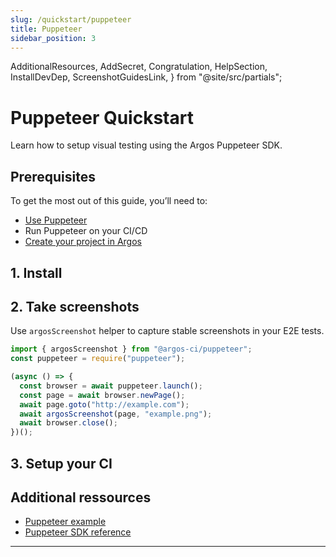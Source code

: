 ```yaml
---
slug: /quickstart/puppeteer
title: Puppeteer
sidebar_position: 3
---
```


  AdditionalResources,
  AddSecret,
  Congratulation,
  HelpSection,
  InstallDevDep,
  ScreenshotGuidesLink,
} from "@site/src/partials";

# Puppeteer Quickstart

Learn how to setup visual testing using the Argos Puppeteer SDK.

## Prerequisites

To get the most out of this guide, you’ll need to:

- [Use Puppeteer](https://pptr.dev/#getting-started)
- Run Puppeteer on your CI/CD
- [Create your project in Argos](https://app.argos-ci.com/new)

## 1. Install

<InstallDevDep dependency="@argos-ci/cli @argos-ci/puppeteer" showCliLink />

## 2. Take screenshots

Use <code>argosScreenshot</code> helper to capture stable screenshots in your E2E tests.

```js
import { argosScreenshot } from "@argos-ci/puppeteer";
const puppeteer = require("puppeteer");

(async () => {
  const browser = await puppeteer.launch();
  const page = await browser.newPage();
  await page.goto("http://example.com");
  await argosScreenshot(page, "example.png");
  await browser.close();
})();
```

<ScreenshotGuidesLink />

## 3. Setup your CI

<AddSecret folder="./screenshots" />

<Congratulation />

## Additional ressources

- [Puppeteer example](https://github.com/argos-ci/argos/tree/main/examples/puppeteer)
- [Puppeteer SDK reference](/puppeteer)

---

<HelpSection />
